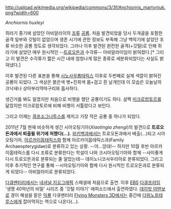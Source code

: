 http://upload.wikimedia.org/wikipedia/commons/3/3f/Anchiornis_martyniuk.png?width=600

''Anchiornis huxleyi''

쥐라기 중기에 살았던 아비알라이의 [[조류]] [[공룡]]. 처음 발견되었을 당시 두개골을 포함한 골격 일부와 깃털이 없었으며 생존 시기에 관한 정보도 부족해 그냥 백악기에 살았던 조류 비슷한 공룡 정도로 생각되었다. 그러나 이후 발견된 완전한 골격(+깃털)로 인해 쥐라기에 살았던 매우 원시적인 --[[트로오돈]]과 수각류-- 아비알라이임이 밝혀졌다.[* 그리고 이 발견은 수각류가 짧은 시간 내에 엄청나게 많은 종류로 세분화되었다는 사실도 밝혀냈다.]

이후 발견된 다른 표본을 통해 [[시노사우롭테릭스]] 이후로 두번째로 실제 색깔이 밝혀진 공룡이 되었다. 그 색상은 붉은색 볏+진회색 몸+검고 흰 날개인데 이 모습은 오늘날의 크낙새나 상아부리딱따구리와 흡사하다.

생긴거를 봐도 알겠지만 처음으로 비행을 했던 공룡이기도 하다. 살짝 [[미크로랍토르]]를 닮았지만 미크로랍토르에 비해 비행이 서툴렀다고 보인다.

그리고 이제는 [[콤프소그나투스]]를 제치고 가장 작은 공룡 중 하나가 되었다.

2011년 7월 현재 비슷하게 생긴 시아오팅기아(''Xiaotingia zhengi'')의 발견으로 '''트로오돈과에서 퇴출될 위기에 처했다(...).''' [[위키백과]]에서는 트로오돈과에서 배출(...)되고 시아오팅기아, [[아르카이옵테릭스]]와 함께 아르카이옵테릭스과(Family Archaeopterygidae)로 분류하고 있는 상황. --아...앙대!-- 하지만 10월 후반 아르카이옵테릭스를 다시 조류로 분류한다는 학설이 나와 크시아오팅기아와 함께 --사이좋게 다시 트로오돈과로 분류되는 줄 알았는데-- 데이노니코사우리아로 분류되었다. 그리고 이후 추가적인 연구를 통해 --시아오팅기아와 함께 다시 원시적인 트로오돈과로 분류되게 되었다-- 아비알라이로 분류되었다.

[[다큐멘터리]]에서는 [[네셔널 지오그래픽]] 스패셜에 처음으로 출연. 이후 [[EBS]] [[다큐프라임]] '생명 40억년의 비밀' 시리즈 중 '깃털 이야기' 에피소드에서 출연하였다. [[데이빗 아텐보로]] 경이 해설을 맡은 [[익룡]] 다큐멘터리 [[Flying Monsters 3D]]에서는 중간에 [[다위노프테루스]]에게 잡아먹히는 역으로 나온다(...).
